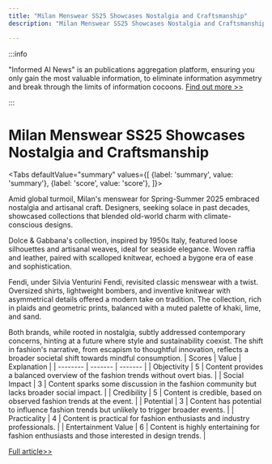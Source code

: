 ```yaml
---
title: "Milan Menswear SS25 Showcases Nostalgia and Craftsmanship"
description: "Milan Menswear SS25 Showcases Nostalgia and Craftsmanship"

---
```



:::info

"Informed AI News" is an publications aggregation platform, ensuring you only gain the most valuable information, to eliminate information asymmetry and break through the limits of information cocoons.  [Find out more >>](/)

:::

# Milan Menswear SS25 Showcases Nostalgia and Craftsmanship


<Tabs
	defaultValue="summary"
	values={[
	{label: 'summary', value: 'summary'},
	{label: 'score', value: 'score'},
]}>
<TabItem value="summary">


Amid global turmoil, Milan's menswear for Spring-Summer 2025 embraced nostalgia and artisanal craft. Designers, seeking solace in past decades, showcased collections that blended old-world charm with climate-conscious designs.

Dolce & Gabbana's collection, inspired by 1950s Italy, featured loose silhouettes and artisanal weaves, ideal for seaside elegance. Woven raffia and leather, paired with scalloped knitwear, echoed a bygone era of ease and sophistication.

Fendi, under Silvia Venturini Fendi, revisited classic menswear with a twist. Oversized shirts, lightweight bombers, and inventive knitwear with asymmetrical details offered a modern take on tradition. The collection, rich in plaids and geometric prints, balanced with a muted palette of khaki, lime, and sand.

Both brands, while rooted in nostalgia, subtly addressed contemporary concerns, hinting at a future where style and sustainability coexist. The shift in fashion's narrative, from escapism to thoughtful innovation, reflects a broader societal shift towards mindful consumption.
</TabItem>
<TabItem value="score">
	| Scores     | Value   | Explanation |
	| -------- | ------- | ------- |
	| Objectivity  | 5    | Content provides a balanced overview of the fashion trends without overt bias.    |
	| Social Impact | 3     | Content sparks some discussion in the fashion community but lacks broader social impact.    |
	| Credibility    | 5    | Content is credible, based on observed fashion trends at the event.    |
	| Potential    | 3    | Content has potential to influence fashion trends but unlikely to trigger broader events.    |
	| Practicality    | 4    | Content is practical for fashion enthusiasts and industry professionals.    |
	| Entertainment Value    | 6    | Content is highly entertaining for fashion enthusiasts and those interested in design trends.    |
</TabItem>
</Tabs>

[Full article>>](https://apnews.com/article/milan-fashion-menswear-fendi-dolcegabbana-e7cf4deffb27f43ba437243e8dea0d23)
